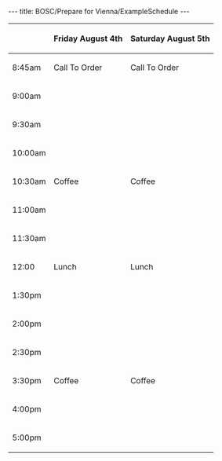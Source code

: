 ---
title: BOSC/Prepare for Vienna/ExampleSchedule
---

{| border="1" cellspacing="0" cellpadding="10" align="center"
! &nbsp;
! Friday August 4th
! Saturday August 5th
|- 
| 8:45am
| Call To Order
| Call To Order
|- 
| 9:00am
| &nbsp;
| &nbsp;
|- 
| 9:30am
| &nbsp;
| &nbsp;
|- 
| 10:00am
| &nbsp;
| &nbsp;
|-
| 10:30am
| Coffee
| Coffee
|- 
| 11:00am
| &nbsp;
| &nbsp;
|- 
| 11:30am
| &nbsp;
| &nbsp;
|- 
| 12:00
| Lunch
| Lunch
|- 
| 1:30pm
| &nbsp;
| &nbsp;
|- 
| 2:00pm
| &nbsp;
| &nbsp;
|- 
| 2:30pm
| &nbsp;
| &nbsp;
|- 
| 3:30pm
| Coffee
| Coffee
|- 
| 4:00pm
| &nbsp;
| &nbsp;
|- 
| 5:00pm
| &nbsp;
| &nbsp;
|}